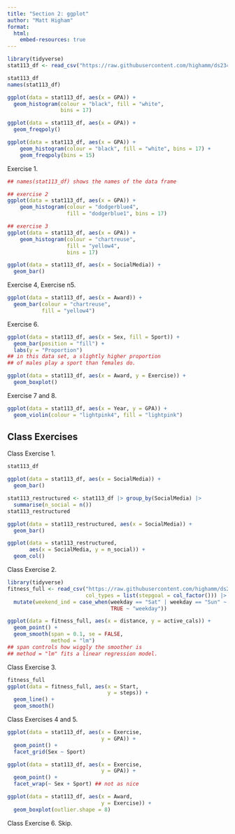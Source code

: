 ```yaml
---
title: "Section 2: ggplot"
author: "Matt Higham"
format: 
  html:
    embed-resources: true
---
```




```r
library(tidyverse)
stat113_df <- read_csv("https://raw.githubusercontent.com/highamm/ds234_quarto/main/data_online/stat113.csv")

stat113_df
names(stat113_df)

ggplot(data = stat113_df, aes(x = GPA)) +
  geom_histogram(colour = "black", fill = "white",
                 bins = 17)

ggplot(data = stat113_df, aes(x = GPA)) +
  geom_freqpoly()

ggplot(data = stat113_df, aes(x = GPA)) +
    geom_histogram(colour = "black", fill = "white", bins = 17) +
    geom_freqpoly(bins = 15)
```

Exercise 1.

```r
## names(stat113_df) shows the names of the data frame

## exercise 2
ggplot(data = stat113_df, aes(x = GPA)) +
    geom_histogram(colour = "dodgerblue4",
                   fill = "dodgerblue1", bins = 17)

## exercise 3
ggplot(data = stat113_df, aes(x = GPA)) +
    geom_histogram(colour = "chartreuse",
                   fill = "yellow4",
                   bins = 17)
```

```r
ggplot(data = stat113_df, aes(x = SocialMedia)) +
  geom_bar()
```

Exercise 4, Exercise n5.

```r
ggplot(data = stat113_df, aes(x = Award)) +
  geom_bar(colour = "chartreuse",
           fill = "yellow4")
```

Exercise 6.

```r
ggplot(data = stat113_df, aes(x = Sex, fill = Sport)) +
  geom_bar(position = "fill") +
  labs(y = "Proportion")
## in this data set, a slightly higher proportion
## of males play a sport than females do.
```

```r
ggplot(data = stat113_df, aes(x = Award, y = Exercise)) +
  geom_boxplot()
```

Exercise 7 and 8.

```r
ggplot(data = stat113_df, aes(x = Year, y = GPA)) +
  geom_violin(colour = "lightpink4", fill = "lightpink")
```

## Class Exercises

Class Exercise 1.

```r
stat113_df

ggplot(data = stat113_df, aes(x = SocialMedia)) +
  geom_bar()

stat113_restructured <- stat113_df |> group_by(SocialMedia) |>
  summarise(n_social = n())
stat113_restructured

ggplot(data = stat113_restructured, aes(x = SocialMedia)) +
  geom_bar()

ggplot(data = stat113_restructured,
       aes(x = SocialMedia, y = n_social)) +
  geom_col()
```

Class Exercise 2.

```r
library(tidyverse)
fitness_full <- read_csv("https://raw.githubusercontent.com/highamm/ds234_quarto/main/data_online/higham_fitness_clean.csv",
                         col_types = list(stepgoal = col_factor())) |>
  mutate(weekend_ind = case_when(weekday == "Sat" | weekday == "Sun" ~ "weekend",
                                 TRUE ~ "weekday"))
```

```r
ggplot(data = fitness_full, aes(x = distance, y = active_cals)) +
  geom_point() +
  geom_smooth(span = 0.1, se = FALSE,
              method = "lm")
## span controls how wiggly the smoother is
## method = "lm" fits a linear regression model.
```

Class Exercise 3. 

```r
fitness_full
ggplot(data = fitness_full, aes(x = Start,
                                y = steps)) +
  geom_line() +
  geom_smooth()
```

Class Exercises 4 and 5.

```r
ggplot(data = stat113_df, aes(x = Exercise,
                              y = GPA)) +
  geom_point() +
  facet_grid(Sex ~ Sport)

ggplot(data = stat113_df, aes(x = Exercise,
                              y = GPA)) +
  geom_point() +
  facet_wrap(~ Sex + Sport) ## not as nice

ggplot(data = stat113_df, aes(x = Award,
                              y = Exercise)) +
  geom_boxplot(outlier.shape = 8)
```

Class Exercise 6. Skip.




